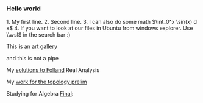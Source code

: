 === Hello world ===
1. My first line.
2. Second line.
3. I can also do some math $\int_0^x \sin(x) d x$
4. If you want to look at our files in Ubuntu from windows explorer. Use \\wsl$ in the search bar :) 
   
This is an [[art gallery]]

and this is not a pipe

{{https://upload.wikimedia.org/wikipedia/en/b/b9/MagrittePipe.jpg}}

My [[solutions to Folland]]  Real Analysis

My [[work for the topology prelim]]

Studying for Algebra [[Final]]:

